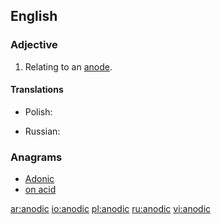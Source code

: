==English==

===Adjective===
{{en-adj|-}}

# Relating to an [[anode]].

====Translations====
{{trans-top|relating to an anode}}
* Polish: {{t-|pl|anodowy|m}}
{{trans-mid}}
* Russian: {{t+|ru|анодный|sc=Cyrl|tr=anódnyj}}
{{trans-bottom}}

===Anagrams===
* [[Adonic#English|Adonic]]
* [[on acid#English|on acid]]

[[ar:anodic]]
[[io:anodic]]
[[pl:anodic]]
[[ru:anodic]]
[[vi:anodic]]